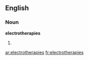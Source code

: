 ==English==

===Noun===
'''electrotherapies'''

# {{plural of|electrotherapy}}

[[ar:electrotherapies]]
[[fr:electrotherapies]]